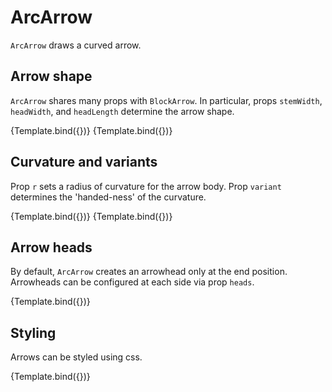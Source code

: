 
<Meta title="Addons/Annotation/Flowchart/ArcArrow" />

# ArcArrow


`ArcArrow` draws a curved arrow.

<ArgsTable of={ArcArrow} />

## Arrow shape

`ArcArrow` shares many props with `BlockArrow`.
In particular, props `stemWidth`, `headWidth`, and `headLength` determine the arrow shape.

<Canvas>
    <Story
        name="narrow"
        args={{
            start: [50, 160],
            end: [200, 60],
            units: 'absolute',
            stemWidth: 10,
            headWidth: 30,
            headLength: 40,
            style: { fillOpacity: 1 },
        }}
        component={ArcArrow}
        decorators={[ChartDecorator]}
    >
        {Template.bind({})}
    </Story>
    <Story
        name="wide"
        args={{
            start: [50, 160],
            end: [200, 60],
            units: 'absolute',
            stemWidth: 40,
            headWidth: 60,
            headLength: 20,
            style: { fillOpacity: 1 },
        }}
        component={ArcArrow}
        decorators={[ChartDecorator]}
    >
        {Template.bind({})}
    </Story>
</Canvas>

## Curvature and variants

Prop `r` sets a radius of curvature for the arrow body.
Prop `variant` determines the 'handed-ness' of the curvature.

<Canvas>
    <Story
        name="left"
        args={{
            start: [50, 160],
            end: [200, 60],
            units: 'absolute',
            variant: 'left',
            r: 400,
            style: { fillOpacity: 1 },
        }}
        component={ArcArrow}
        decorators={[ChartDecorator]}
    >
        {Template.bind({})}
    </Story>
    <Story
        name="right"
        args={{
            start: [50, 160],
            end: [200, 60],
            units: 'absolute',
            variant: 'right',
            r: 400,
            style: { fillOpacity: 1 },
        }}
        component={ArcArrow}
        decorators={[ChartDecorator]}
    >
        {Template.bind({})}
    </Story>
</Canvas>

## Arrow heads

By default, `ArcArrow` creates an arrowhead only at the end position.
Arrowheads can be configured at each side via prop `heads`.

<Canvas>
    <Story
        name="double sided"
        args={{
            start: [50, 160],
            end: [200, 60],
            units: 'absolute',
            heads: [true, true],
            variant: 'left',
            r: 400,
            style: { fillOpacity: 1 },
        }}
        component={ArcArrow}
        decorators={[ChartDecorator]}
    >
        {Template.bind({})}
    </Story>
</Canvas>

## Styling

Arrows can be styled using css.

<Canvas>
    <Story
        name="custom style"
        args={{
            start: [50, 160],
            end: [200, 60],
            units: 'absolute',
            variant: 'left',
            r: 400,
            style: { strokeWidth: 2, stroke: '#dd0000', fill: '#dd7777', fillOpacity: 1 },
        }}
        component={ArcArrow}
        decorators={[ChartDecorator]}
    >
        {Template.bind({})}
    </Story>
</Canvas>
